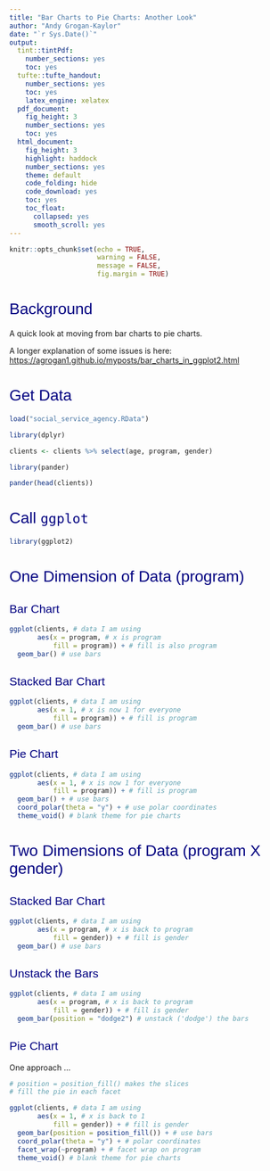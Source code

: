 ```yaml
---
title: "Bar Charts to Pie Charts: Another Look"
author: "Andy Grogan-Kaylor"
date: "`r Sys.Date()`"
output:
  tint::tintPdf:
    number_sections: yes
    toc: yes
  tufte::tufte_handout:
    number_sections: yes
    toc: yes
    latex_engine: xelatex
  pdf_document: 
    fig_height: 3
    number_sections: yes
    toc: yes
  html_document: 
    fig_height: 3
    highlight: haddock
    number_sections: yes
    theme: default
    code_folding: hide 
    code_download: yes
    toc: yes
    toc_float:
      collapsed: yes
      smooth_scroll: yes
---
```


```r

knitr::opts_chunk$set(echo = TRUE,
                      warning = FALSE,
                      message = FALSE,
                      fig.margin = TRUE)

```

<style>
h1, h2 {
  color: navy;
  font-family: "Helvetica", "Arial", sans-serif; 
  font-weight: normal;
}
.list-group-item.active, 
.list-group-item.active:focus, 
.list-group-item.active:hover {
    z-index: 2;
    color: gold;
    background-color: navy;
    border-color: blue;
}
.nav-pills > li.active > a, .nav-pills > li.active > a:focus {
    color: gold;
    background-color: navy;
}
.nav-pills > li.active > a:hover {
    color: gold;
    background-color: navy;

}
blockquote {
  background: #FFFFFF;
  color: #000;
  border-left: 5px solid #ffcb05;
  margin: 1.5em 10px;
  padding: 0.5em 10px;
}
</style>

# Background

A quick look at moving from bar charts to pie charts. 

A longer explanation of some issues is here: [https://agrogan1.github.io/myposts/bar_charts_in_ggplot2.html](https://agrogan1.github.io/myposts/bar_charts_in_ggplot2.html)

# Get Data

```r

load("social_service_agency.RData")

```

```r

library(dplyr)

clients <- clients %>% select(age, program, gender)

```

```r

library(pander)

pander(head(clients))

```

# Call `ggplot`

```r

library(ggplot2)

```

# One Dimension of Data (program)

## Bar Chart

```r

ggplot(clients, # data I am using
       aes(x = program, # x is program
           fill = program)) + # fill is also program
  geom_bar() # use bars

```

## Stacked Bar Chart

```r

ggplot(clients, # data I am using
       aes(x = 1, # x is now 1 for everyone
           fill = program)) + # fill is program
  geom_bar() # use bars

```

## Pie Chart

```r

ggplot(clients, # data I am using
       aes(x = 1, # x is now 1 for everyone
           fill = program)) + # fill is program
  geom_bar() + # use bars
  coord_polar(theta = "y") + # use polar coordinates
  theme_void() # blank theme for pie charts

```

# Two Dimensions of Data (program X gender)

## Stacked Bar Chart

```r

ggplot(clients, # data I am using
       aes(x = program, # x is back to program
           fill = gender)) + # fill is gender
  geom_bar() # use bars

```

## Unstack the Bars

```r

ggplot(clients, # data I am using
       aes(x = program, # x is back to program
           fill = gender)) + # fill is gender
  geom_bar(position = "dodge2") # unstack ('dodge') the bars

```

## Pie Chart

One approach ...

```r

# position = position_fill() makes the slices
# fill the pie in each facet

ggplot(clients, # data I am using
       aes(x = 1, # x is back to 1
           fill = gender)) + # fill is gender
  geom_bar(position = position_fill()) + # use bars
  coord_polar(theta = "y") + # polar coordinates
  facet_wrap(~program) + # facet wrap on program
  theme_void() # blank theme for pie charts

```
